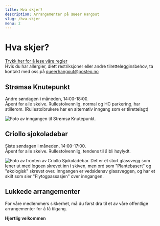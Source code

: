 ```yaml
---
title: Hva skjer?
description: Arrangementer på Queer Hangout
slug: /hva-skjer
menu: 2
---
```


# Hva skjer?  
  
[Trykk her for å lese våre regler](https://queerhangout/regler)  
Hvis du har allergier, diett restriksjoner eller andre tilrettelegginsbehov, ta kontakt med oss på [queerhangout@posteo.no](mailto:queerhangout@posteo.no)  
  
## Strømsø Knutepunkt  
Andre søndagen i måneden, 14:00-18:00.  
Åpent for alle skeive. Rullestolvennlig, normal og HC parkering, har stillerom. (Rullestolbrukere har en alternativ inngang som er tilrettelagt)  

![Foto av inngangen til Strømsø Knutepunkt.](../images/stromso.jpeg "Strømsø Knutepunkt")  
  
## Criollo sjokoladebar  
Siste søndagen i måneden, 14:00-17:00.  
Åpent for alle skeive. Rullestolvennlig, tendens til å bli høylydt.  
  
![Foto av fronten av Criollo Sjokoladebar. Det er et stort glassvegg som lener ut med logoen skrevet inn i skiven, men ord som "Plantebasert" og "økologisk" skrevet over. Inngangen er vedsidenav glassveggen, og har et skilt som sier "Flytogpassasjen" over inngangen.](../images/criollo.jpeg "Criollo Sjokoladebar")  

  
## Lukkede arrangementer  
For våre medlemmers sikkerhet, må du først dra til et av våre offentlige arrangementer for å få tilgang.  

  
**Hjertlig velkommen**

